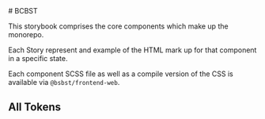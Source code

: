
<Meta title="Design System/About" />
<Unstyled>
# BCBST

This storybook comprises the core components which make up the monorepo.

Each Story represent and example of the HTML mark up for that component in a specific state.

Each component SCSS file as well as a compile version of the CSS is available via `@bsbst/frontend-web`.

## All Tokens

<TokenExample />

</Unstyled>